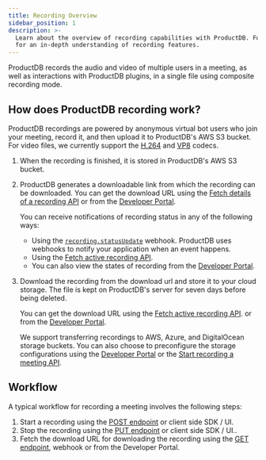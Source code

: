 ```yaml
---
title: Recording Overview
sidebar_position: 1
description: >-
  Learn about the overview of recording capabilities with ProductDB. Follow our guide
  for an in-depth understanding of recording features.
---
```


ProductDB records the audio and video of multiple users in a meeting, as well as
interactions with ProductDB plugins, in a single file using composite recording mode.

## How does ProductDB recording work?

ProductDB recordings are powered by anonymous virtual bot users who join your
meeting, record it, and then upload it to ProductDB's AWS S3 bucket. For video files,
we currently support the
[H.264](https://en.wikipedia.org/wiki/Advanced_Video_Coding) and
[VP8](https://en.wikipedia.org/wiki/VP8) codecs.

1. When the recording is finished, it is stored in ProductDB's AWS S3 bucket.
2. ProductDB generates a downloadable link from which the recording can be
   downloaded. You can get the download URL using the
   [Fetch details of a recording API](/api?v=v2#/operations/get_one_recording)
   or from the [Developer Portal](https://dev.productdb.io/).

   You can receive notifications of recording status in any of the following
   ways:

   - Using the
     [`recording.statusUpdate`](/guides/capabilities/webhooks/webhook-events#recordingstatusupdate)
     webhook. ProductDB uses webhooks to notify your application when an event
     happens.
   - Using the
     [Fetch active recording API](/api?v=v2#/operations/get_active_recording).
   - You can also view the states of recording from the
     [Developer Portal](https://dev.productdb.io/).

3. Download the recording from the download url and store it to your cloud
   storage. The file is kept on ProductDB's server for seven days before being
   deleted.

   You can get the download URL using the
   [Fetch active recording API](/api?v=v2#/operations/get_active_recording). or
   from the [Developer Portal](https://dev.productdb.io/).

   We support transferring recordings to AWS, Azure, and DigitalOcean storage
   buckets. You can also choose to preconfigure the storage configurations using
   the [Developer Portal](https://dev.productdb.io/) or the
   [Start recording a meeting API](/api/?v=v2#/operations/start_recording).

## Workflow

A typical workflow for recording a meeting involves the following steps:

1. Start a recording using the
   [POST endpoint](/api/?v=v2#/operations/start_recording) or client side SDK / UI.
2. Stop the recording using the
   [PUT endpoint](/api/?v=v2#/operations/stop_recording) or client side SDK / UI..
3. Fetch the download URL for downloading the recording using the
   [GET endpoint](/api/?v=v2#/operations/get_one_recording), webhook or from the
   Developer Portal.


<head>
  <title>Recording Overview Guide</title>
  <meta name="description" content="Learn about the overview of recording capabilities with ProductDB. Follow our guide for an in-depth understanding of recording features."/>
</head>

